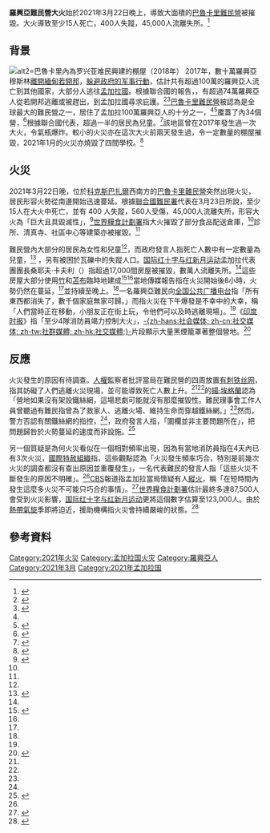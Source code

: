 {{Infobox event
| title                    = 2021年羅興亞難民營大火
| image                    = March 2021 Rohingya refugee-camp fire.jpg
| image_size               =
| image_alt                =
| caption                  =
| native_name              =
| native_name_lang         =
| time                     =
| duration                 =
| date                     = {{start date|2021|3|22}}
| location                 = {{BGD}}[[吉大港專區|吉大港專區]][[科克斯巴扎爾縣|科克斯巴扎爾縣]][[巴魯卡里難民營|巴魯卡里難民營]]
| coordinates              = {{Coord|21.19|92.16|region:BD_type:city|display=it}}
| map                      = {{mapframe | frame = yes | plain = yes | frame-align = center
   | frame-width = 250 | frame-height = 350 | frame-coordinates={{coord|23.4|90.4}} | zoom = 6
   | type  = point         | coord = {{coord|21.19|92.16}} | marker = fire-station | marker-color = #FF8000
   | type2 = shape-inverse | id2 = Q902 | stroke-width2 = 0 | fill2 = #000000 | fill-opacity2 = 0.167
}}
| also_known_as            =
| type                     =
| theme                    =
| cause                    =
| casualties1              =
| casualties2              =
| casualties3              =
| reported deaths          = 15
| reported injuries        = 560
| reported missing         = 400
| reported property damage = 
| burial                   =
| trial                    =
| verdict                  =
| convictions              =
| sentence                 =
| publication_bans         =
| litigation               =
| awards                   =
| url                      =
| blank_label              = 
| blank1_label             = 
| blank2_label             = 
| website                  = 
| notes                    =
}}
'''羅興亞難民營大火'''始於2021年3月22日晚上，導致大面積的[[巴魯卡里難民營|巴魯卡里難民營]]被摧毀。大火導致至少15人死亡，400人失蹤，45,000人流離失所。<ref>{{cite web |url=https://news.rthk.hk/rthk/ch/component/k2/1582201-20210324.htm |title=孟加拉羅興亞難民營大火至少15人死 |publisher=香港電台 |date=2021-03-24 |access-date=2021-03-24 |archive-date=2021-03-26 |archive-url=https://web.archive.org/web/20210326085007/https://news.rthk.hk/rthk/ch/component/k2/1582201-20210324.htm |dead-url=no }}</ref>

==背景==
[[File:Rohingya_shacks_in_Balukhali.jpg|alt2=巴魯卡里內為罗兴亚难民興建的棚屋（2018年）]]
2017年，數十萬羅興亞穆斯林[[2017年羅興亞難民危機|離開緬甸若開邦]]，[[2016年羅興亞人危機|躲避政府的军事行動]]，估計共有超過100萬的羅興亞人流亡到其他國家，大部分人逃往[[孟加拉國|孟加拉國]]。根據聯合國的報告，{{as of|2019|07}}，有超過74萬羅興亞人從若開邦逃離或被趕出，到孟加拉國尋求庇護。<ref name="Al-Jazeera-Action3">{{cite web|date=2018-02-12|title=Myanmar: Security forces face 'action' over killings|url=http://www.aljazeera.com/news/2018/02/myanmar-security-forces-face-action-killings-180211192034354.html|dead-url=no|archive-url=https://web.archive.org/web/20180212103515/http://www.aljazeera.com/news/2018/02/myanmar-security-forces-face-action-killings-180211192034354.html|archive-date=2018-02-12|access-date=2018-02-12|work=Al Jazeera News|language=en}}</ref><ref>{{Cite web|last=Refugees|first=United Nations High Commissioner for|title=Rohingya emergency|url=https://www.unhcr.org/rohingya-emergency.html|dead-url=no|archive-url=https://web.archive.org/web/20210301143615/https://www.unhcr.org/rohingya-emergency.html|archive-date=2021-03-01|access-date=2021-03-24|website=UNHCR|language=en}}</ref>[[巴魯卡里難民營|巴魯卡里難民營]]被認為是全球最大的難民營之一，居住了孟加拉100萬羅興亞人的十分之一，<ref name=":0" /><ref name=":2">{{Cite news|date=2021-03-23|title=Rohingya refugee camp fire: Several dead, hundreds missing and thousands homeless|language=en-GB|work=BBC News|url=https://www.bbc.com/news/world-asia-56493708|access-date=2021-03-23|archive-date=2021-03-25|archive-url=https://web.archive.org/web/20210325110407/https://www.bbc.com/news/world-asia-56493708|dead-url=no}}</ref>覆蓋了{{convert|8000|acres|ha}}內34個營，<ref name=":1">{{Cite web|last=Bazar|first=Agence France-Presse in Cox's|date=2021-03-23|title=Bangladesh: 'massive' fire in Rohingya refugee camps forces 50,000 to flee|url=http://www.theguardian.com/world/2021/mar/22/bangladesh-fire-rohingya-refugee-camps|access-date=2021-03-23|website=the Guardian|language=en|archive-date=2021-03-25|archive-url=https://web.archive.org/web/20210325082619/https://www.theguardian.com/world/2021/mar/22/bangladesh-fire-rohingya-refugee-camps|dead-url=no}}</ref>根據聯合國代表，超過一半的居民為兒童。<ref name=":3">{{Cite web|title=Massive Fire in Cox’s Bazar Damages Rohingya Refugee Camp|publisher=Voice of America - English|url=https://www.voanews.com/south-central-asia/massive-fire-coxs-bazar-damages-rohingya-refugee-camp|access-date=2021-03-24|website=www.voanews.com|language=en|archive-date=2021-03-25|archive-url=https://web.archive.org/web/20210325191114/https://www.voanews.com/south-central-asia/massive-fire-coxs-bazar-damages-rohingya-refugee-camp|dead-url=no}}</ref>該地區曾在2017年發生過一次大火，令氣瓶爆炸。較小的火災亦在這次大火前兩天發生過，令一定數量的棚屋摧毀，2021年1月的火災亦燒毀了四間學校。<ref name=":0">{{Cite web|title=Bangladesh probes deadly fire at Rohingya camp, 400 missing|url=https://www.aljazeera.com/news/2021/3/23/bangladesh-probes-deadly-fire-at-rohingya-refugee-camp|access-date=2021-03-23|website=www.aljazeera.com|language=en|archive-date=2021-03-24|archive-url=https://web.archive.org/web/20210324165118/https://www.aljazeera.com/news/2021/3/23/bangladesh-probes-deadly-fire-at-rohingya-refugee-camp|dead-url=no}}</ref>

==火災==
{{external media
   | image1 = [https://web.archive.org/web/20210325002428im_/https://im-media.voltron.voanews.com/Drupal/01live-166/styles/sourced/s3/2021-03/reuters_bangladesh_rohingya_camp_23Mar21.JPG 火災後的情況（攝於{{dts|2021.03.23}}）]{{r|:3}}
}}
2021年3月22日晚，位於[[科克斯巴扎爾|科克斯巴扎爾]]西南方的[[巴魯卡里難民營|巴魯卡里難民營]]突然出現火災，居民形容火勢從南邊開始迅速蔓延。根據[[聯合國難民署|聯合國難民署]]代表在3月23日所說，至少15人在大火中死亡，並有 400 人失蹤，560人受傷，45,000人流離失所，形容大火為「巨大且具毀滅性」，<ref>{{cite web |url=https://www.thestandnews.com/international/%E7%BE%85%E8%88%88%E4%BA%9E%E4%BA%BA%E5%AD%9F%E5%8A%A0%E6%8B%89%E9%9B%A3%E6%B0%91%E7%87%9F%E5%A4%A7%E7%81%AB%E9%87%80-15-%E6%AD%BB-%E6%95%B8%E8%90%AC%E4%BA%BA%E6%B5%81%E9%9B%A2%E5%A4%B1%E6%89%80-%E5%A6%82%E9%87%8D%E6%AD%B7-17-%E5%B9%B4%E7%B7%AC%E7%94%B8%E7%81%BD%E9%9B%A3/ |title=羅興亞人孟加拉難民營大火釀 15 死　數萬人流離失所　「如重歷 17 年緬甸災難」 |publisher=立場新聞 |date=2021-03-23 |access-date=2021-03-24 |archive-date=2021-03-24 |archive-url=https://web.archive.org/web/20210324131617/https://www.thestandnews.com/international/%E7%BE%85%E8%88%88%E4%BA%9E%E4%BA%BA%E5%AD%9F%E5%8A%A0%E6%8B%89%E9%9B%A3%E6%B0%91%E7%87%9F%E5%A4%A7%E7%81%AB%E9%87%80-15-%E6%AD%BB-%E6%95%B8%E8%90%AC%E4%BA%BA%E6%B5%81%E9%9B%A2%E5%A4%B1%E6%89%80-%E5%A6%82%E9%87%8D%E6%AD%B7-17-%E5%B9%B4%E7%B7%AC%E7%94%B8%E7%81%BD%E9%9B%A3/ |dead-url=no }}</ref>[[世界糧食計劃署|世界糧食計劃署]]指大火摧毀了部分食品配送倉庫，<ref name=":2" />診所、清真寺、社區中心等建築亦被摧毀。<ref name=":5" /> 

難民營內大部分的居民為女性和兒童<ref name=":3" />，而政府發言人指死亡人數中有一定數量為兒童，<ref name=":5">{{Cite web|title=Hundreds Missing In Aftermath Of Fire At Rohingya Refugee Camp|url=https://www.npr.org/2021/03/23/980393127/hundreds-missing-in-aftermath-of-fire-at-rohingya-refugee-camp|access-date=2021-03-24|website=NPR.org|language=en|archive-date=2021-03-25|archive-url=https://web.archive.org/web/20210325021531/https://www.npr.org/2021/03/23/980393127/hundreds-missing-in-aftermath-of-fire-at-rohingya-refugee-camp|dead-url=no}}</ref> ，另有被困於瓦礫中的失蹤人口。[[国际红十字与红新月运动|国际红十字与红新月运动]]孟加拉代表團團長桑耶夫·卡夫利（{{lang|en|Sanjeev Kafley}}）指超過17,000間房屋被摧毀，數萬人流離失所。<ref name=":0" />這些房屋大部分使用[[竹|竹]]和[[苫布|苫布]]臨時地建成<ref name="france24-20210322">{{Cite web|date=2021-03-22|title=Deadly fire at Bangladesh refugee camp leaves tens of thousands of Rohingya homeless|url=https://www.france24.com/en/asia-pacific/20210322-massive-fire-forces-thousands-to-flee-rohingya-migrant-camps-in-bangladesh|access-date=2021-03-24|website=France 24|language=en|archive-date=2021-03-25|archive-url=https://web.archive.org/web/20210325094808/https://www.france24.com/en/asia-pacific/20210322-massive-fire-forces-thousands-to-flee-rohingya-migrant-camps-in-bangladesh|dead-url=no}}</ref><ref name=":5" />當地傳媒報告指在火災開始後8小時，火勢仍然在蔓延，<ref name=":1" />並持續至晚上。<ref name=":6" />一名羅興亞難民向[[全国公共广播电台|全国公共广播电台]]指「所有東西都消失了，數千個家庭無家可歸。」而{{tsl|en|Catholic Relief Services|天主教救濟服務}}指火災在下午爆發是不幸中的大幸，稱「人們當時正在移動，小朋友正在街上玩，令他們可以及時逃離現場」。<ref name=":5" />《[[印度时报|印度时报]]》指「至少4隊消防員竭力控制大火」，[[社会化媒体|-{zh-hans:社会媒体; zh-cn:社交媒体; zh-tw:社群媒體; zh-hk:社交媒體;}-]]片段顯示大量黑煙籠罩著整個營地。<ref>{{Cite web|title=Fire in Rohingya Camp: Fire guts hundreds of shelters in Rohingya refugee camp|url=https://timesofindia.indiatimes.com/world/south-asia/fire-guts-hundreds-of-shelters-in-rohingya-refugee-camp/articleshow/81635857.cms|date=2021-03-22|access-date=2021-03-24|website=The Times of India|language=en|archive-date=2021-03-23|archive-url=https://web.archive.org/web/20210323191118/https://timesofindia.indiatimes.com/world/south-asia/fire-guts-hundreds-of-shelters-in-rohingya-refugee-camp/articleshow/81635857.cms|dead-url=no}}</ref>

==反應==
火災發生的原因有待{{tsl|en|Bangladesh Police|孟加拉國警察}}調查。[[人權|人權]]監察者批評當局在難民營的四周放置[[有刺铁丝网|有刺铁丝网]]，指其妨礙了人們逃離火災現場，並可能導致死亡人數上升。<ref name=":0" /><ref name=":1" />{{link-en|挪威難民理事會|Norwegian Refugee Council}}的[[揚·埃格蘭|揚·埃格蘭]]認為「營地如果沒有架設鐵絲網，這場悲劇可能就沒有那麼摧毀性。難民理事會工作人員曾聽過有難民指曾為了救家人、逃離火場、維持生命而穿越鐵絲網。」<ref name=":6" />然而，警方否認有關鐵絲網的指控，<ref name="france24-20210322" />，政府發言人指，「圍欄並非主要問題所在」，把問題歸咎於火勢蔓延的速度而非設施。<ref>{{Cite web|title=Aid workers struggle to reunite Rohingya children separated by deadly fire|url=https://www.channelnewsasia.com/news/asia/rohingya-camp-bangladesh-deadly-fire-children-separated-homeless-14479066|access-date=2021-03-24|website=CNA|language=en|archive-date=2021-03-25|archive-url=https://web.archive.org/web/20210325191154/https://www.channelnewsasia.com/news/asia/rohingya-camp-bangladesh-deadly-fire-children-separated-homeless-14479066|dead-url=no}}</ref>

另一個質疑是為何火災看似在一個相對頻率出現，因為有當地消防員指在4天內已有3次火災，[[國際特赦組織|國際特赦組織]]指，這些觀點認為「火災發生頻率巧合，特別是前幾次火災的調查都沒有查出原因並重覆發生」，一名代表難民的發言人指「這些火災不斷發生的原因不明確」。<ref name=":0" />[[CBS_(電視網)|CBS]]報道指孟加拉當局懷疑有人[[縱火|縱火]]，稱「在短時間內發生這麼多火災不可能只巧合的事情」。<ref>{{Cite web|title=At least 15 killed by huge fire at Rohingya refugee camp in Cox's Bazar, Bangladesh|url=https://www.cbsnews.com/news/rohingya-refugee-camp-fire-bangladesh-coxs-bazar-myanmar-deaths-missing/|access-date=2021-03-24|website=www.cbsnews.com|language=en-US|archive-date=2021-03-25|archive-url=https://web.archive.org/web/20210325041034/https://www.cbsnews.com/news/rohingya-refugee-camp-fire-bangladesh-coxs-bazar-myanmar-deaths-missing/|dead-url=no}}</ref>[[世界糧食計劃署|世界糧食計劃署]]估計最終多達87,500人會受到火災影響，[[国际红十字与红新月运动|国际红十字与红新月运动]]更將這個數字估算至123,000人。由於[[熱帶氣旋|熱帶氣旋]]季即將迫近，援助機構指火災會持續嚴峻的狀態。<ref name=":6">{{Cite web|title=15 Dead, 560 Injured, After Rohingya Refugee Camp Fire|url=https://time.com/5949469/rohingya-refugee-camp-fire-bangladesh/|access-date=2021-03-24|website=Time|language=en|archive-date=2021-03-25|archive-url=https://web.archive.org/web/20210325075841/https://time.com/5949469/rohingya-refugee-camp-fire-bangladesh/|dead-url=no}}</ref>

==參考資料==
{{reflist|2}}

[[Category:2021年火災|Category:2021年火災]]
[[Category:孟加拉国火灾|Category:孟加拉国火灾]]
[[Category:羅興亞人|Category:羅興亞人]]
[[Category:2021年3月|Category:2021年3月]]
[[Category:2021年孟加拉国|Category:2021年孟加拉国]]